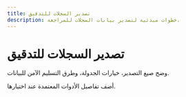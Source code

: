 ```yaml
---
title: تصدير السجلات للتدقيق
description: خطوات مبدئية لتصدير بيانات السجلات للمراجعة.
---
```


# تصدير السجلات للتدقيق

وضح صيغ التصدير، خيارات الجدولة، وطرق التسليم الآمن للبيانات.

أضف تفاصيل الأدوات المعتمدة عند اختيارها.
